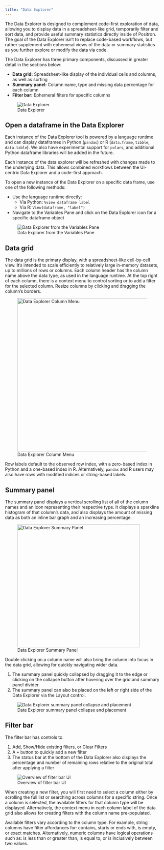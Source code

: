 ```yaml
---
title: "Data Explorer"
---
```


The Data Explorer is designed to complement code-first exploration of data, allowing you to display data in a spreadsheet-like grid, temporarily filter and sort data, and provide useful summary statistics directly inside of Positron. The goal of the Data Explorer isn't to replace code-based workflows, but rather supplement with ephemeral views of the data or summary statistics as you further explore or modify the data via code.

The Data Explorer has three primary components, discussed in greater detail in the sections below:  

* **Data grid:** Spreadsheet-like display of the individual cells and columns, as well as sorting  
* **Summary panel:** Column name, type and missing data percentage for each column  
* **Filter bar:** Ephemeral filters for specific columns 

![Data Explorer](images/data-explorer.png)


## Open a dataframe in the Data Explorer

Each instance of the Data Explorer tool is powered by a language runtime and can display dataframes in Python (`pandas`) or R (`data.frame`, `tibble`, `data.table`). We also have experimental support for `polars`, and additional Python dataframe libraries will be added in the future.  

Each instance of the data explorer will be refreshed with changes made to the underlying data. This allows combined workflows between the UI-centric Data Explorer and a code-first approach.

To open a new instance of the Data Explorer on a specific data frame, use one of the following methods:  

* Use the language runtime directly:  
    * Via Python: `%view dataframe label` 
    * Via R: `View(dataframe, "label")`
* Navigate to the Variables Pane and click on the Data Explorer icon for a specific dataframe object  

![Data Explorer from the Variables Pane](images/data-explorer-variables.png){fig-width=800 fig-align="center"}


## Data grid

The data grid is the primary display, with a spreadsheet-like cell-by-cell view. It's intended to scale efficiently to relatively large in-memory datasets, up to millions of rows or columns. Each column header has the column name above the data type, as used in the language runtime. At the top right of each column, there is a context menu to control sorting or to add a filter for the selected column. Resize columns by clicking and dragging the column's borders. 

![Data Explorer Column Menu](images/data-explorer-column-menu.png){width=500 fig-align="center"}

Row labels default to the observed row index, with a zero-based index in Python and a one-based index in R. Alternatively, `pandas` and R users may also have rows with modified indices or string-based labels. 

## Summary panel

The summary panel displays a vertical scrolling list of all of the column names and an icon representing their respective type. It displays a sparkline histogram of that column's data, and also displays the amount of missing data as both an inline bar graph and an increasing percentage. 

![Data Explorer Summary Panel](images/data-explorer-summary-panel.png){width=400 fig-align="center"}

Double clicking on a column name will also bring the column into focus in the data grid, allowing for quickly navigating wider data. 

1. The summary panel quickly collapsed by dragging it to the edge or clicking on the collapse button after hovering over the grid and summary panel divider.  
2. The summary panel can also be placed on the left or right side of the Data Explorer via the Layout control. 

![Data Explorer summary panel collapse and placement](images/data-explorer-summary-panel-placement.png)

## Filter bar

The filter bar has controls to:  

1. Add, Show/Hide existing filters, or Clear Filters  
2. A <kbd>+</kbd> button to quickly add a new filter  
3. The status bar at the bottom of the Data Explorer also displays the percentage and number of remaining rows relative to the original total after applying a filter  

![Overview of filter bar UI](images/data-explorer-filter-ui.png)

When creating a new filter, you will first need to select a column either by scrolling the full list or searching across columns for a specific string. Once a column is selected, the available filters for that column type will be displayed. Alternatively, the context menu in each column label of the data grid also allows for creating filters with the column name pre-populated.

Available filters vary according to the column type. For example, string columns have filter affordances for: contains, starts or ends with, is empty, or exact matches. Alternatively, numeric columns have logical operations such as: is less than or greater than, is equal to, or is inclusively between two values. 